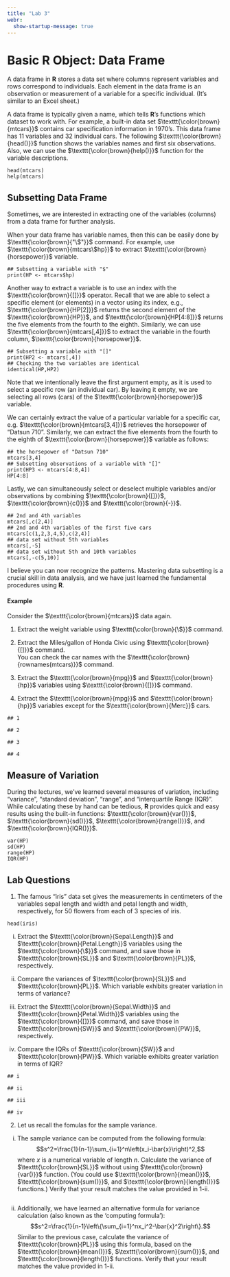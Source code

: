 ```yaml
---
title: "Lab 3"
webr:
  show-startup-message: true
---
```

::: {.hidden}
\let\OldTexttt\texttt
\renewcommand{\txt}[1]{\OldTexttt{\color{brown}{#1}}}
:::

# Basic **R** Object: Data Frame

A data frame in **R** stores a data set where columns represent variables and rows correspond to individuals. Each element in the data frame is an observation or measurement of a variable for a specific individual. (It’s similar to an Excel sheet.)

A data frame is typically given a name, which tells **R**'s functions which dataset to work with. For example, a built-in data set $\txt{mtcars}$ contains car specification information in 1970's. This data frame has 11 variables and 32 individual cars. The following $\txt{head()}$ function shows the variables names and first six observations. Also, we can use the $\txt{help()}$ function for the variable descriptions.

```webr-r
head(mtcars)
help(mtcars)
```

## Subsetting Data Frame

Sometimes, we are interested in extracting one of the variables (columns) from a data frame for further analysis.

When your data frame has variable names, then this can be easily done by $\txt{"\$"}$ command. For example, use $\txt{mtcars\$hp}$ to extract $\txt{horsepower}$ variable.

```webr-r
## Subsetting a variable with "$"
print(HP <- mtcars$hp)
```

Another way to extract a variable is to use an index with the $\txt{[]}$ operator. Recall that we are able to select a specific element (or elements) in a vector using its index, e.g., $\txt{HP[2]}$ returns the second element of the $\txt{HP}$, and $\txt{HP[4:8]}$ returns the five elements from the fourth to the eighth. Similarly, we can use $\txt{mtcars[,4]}$ to extract the variable in the fourth column, $\txt{horsepower}$.

```webr-r
## Subsetting a variable with "[]"
print(HP2 <- mtcars[,4])
## Checking the two variables are identical
identical(HP,HP2)
```
Note that we intentionally leave the first argument empty, as it is used to select a specific row (an individual car). By leaving it empty, we are selecting all rows (cars) of the $\txt{horsepower}$ variable.

We can certainly extract the value of a particular variable for a specific car, e.g. $\txt{mtcars[3,4]}$ retrieves the horsepower of "Datsun 710". Similarly, we can extract the five elements from the fourth to the eighth of $\txt{horsepower}$ variable as follows:
```webr-r
## the horsepower of "Datsun 710"
mtcars[3,4]
## Subsetting observations of a variable with "[]"
print(HP3 <- mtcars[4:8,4])
HP[4:8]
```

Lastly, we can simultaneously select or deselect multiple variables and/or observations by combining $\txt{[]}$, $\txt{c()}$ and $\txt{-}$.

```webr-r
## 2nd and 4th variables
mtcars[,c(2,4)]
## 2nd and 4th variables of the first five cars
mtcars[c(1,2,3,4,5),c(2,4)]
## data set without 5th variables
mtcars[,-5]
## data set without 5th and 10th variables
mtcars[,-c(5,10)]
```

I believe you can now recognize the patterns. Mastering data subsetting is a crucial skill in data analysis, and we have just learned the fundamental procedures using **R**.

#### Example

Consider the $\txt{mtcars}$ data again.

1.  Extract the weight variable using $\txt{\$}$ command.

2.  Extract the Miles/gallon of Honda Civic using $\txt{[]}$ command.\
    You can check the car names with the $\txt{rownames(mtcars)}$ command.

3.  Extract the $\txt{mpg}$ and $\txt{hp}$ variables using $\txt{[]}$ command.

4.  Extract the $\txt{mpg}$ and $\txt{hp}$ variables except for the $\txt{Merc}$ cars.

```webr-r
## 1

## 2

## 3

## 4

```

## Measure of Variation

During the lectures, we've learned several measures of variation, including "variance", "standard deviation", "range", and "interquartile Range (IQR)". While calculating these by hand can be tedious, **R** provides quick and easy results using the built-in functions: $\txt{var()}$, $\txt{sd()}$, $\txt{range()}$, and $\txt{IQR()}$.

```webr-r
var(HP)
sd(HP)
range(HP)
IQR(HP)
```

## Lab Questions

1.  The famous "iris" data set gives the measurements in centimeters of the variables sepal length and width and petal length and width, respectively, for 50 flowers from each of 3 species of iris.

```webr-r
head(iris)
```

i)  Extract the $\txt{Sepal.Length}$ and $\txt{Petal.Length}$ variables using the $\txt{\$}$ command, and save those in $\txt{SL}$ and $\txt{PL}$, respectively.

ii) Compare the variances of $\txt{SL}$ and $\txt{PL}$. Which variable exhibits greater variation in terms of variance?

iii) Extract the $\txt{Sepal.Width}$ and $\txt{Petal.Width}$ variables using the $\txt{[]}$ command, and save those in $\txt{SW}$ and $\txt{PW}$, respectively.

iv) Compare the IQRs of $\txt{SW}$ and $\txt{PW}$. Which variable exhibits greater variation in terms of IQR?

```webr-r
## i

## ii

## iii

## iv

```

<!-- -->

2.  Let us recall the fomulas for the sample variance.

<!-- -->

i)  The sample variance can be computed from the following formula: $$s^2=\frac{1}{n-1}\sum_{i=1}^n\left(x_i-\bar{x}\right)^2,$$ where $x$ is a numerical variable of length $n$. Calculate the variance of $\txt{SL}$ without using $\txt{var()}$ function. (You could use $\txt{mean()}$, $\txt{sum()}$, and $\txt{length()}$ functions.) Verify that your result matches the value provided in 1-ii.

```webr-r

```

ii) Additionally, we have learned an alternative formula for variance calculation (also known as the 'computing formula'): $$s^2=\frac{1}{n-1}\left\{\sum_{i=1}^nx_i^2-\bar{x}^2\right\}.$$ Similar to the previous case, calculate the variance of $\txt{PL}$ using this formula, based on the $\txt{mean()}$, $\txt{sum()}$, and $\txt{length()}$ functions. Verify that your result matches the value provided in 1-ii.

```webr-r

```
